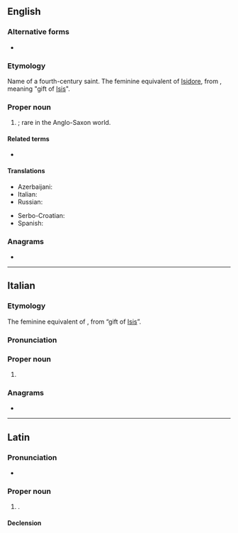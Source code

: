 ==English==

===Alternative forms===
* {{l|en|Isadora}}

===Etymology===
Name of a fourth-century saint. The feminine equivalent of [[Isidore]], from {{uder|en|grc|-}}, meaning "gift of [[Isis]]".

===Proper noun===
{{en-proper noun}}

# {{given name|en|female|from=Ancient Greek}}; rare in the Anglo-Saxon world.

====Related terms====
* {{l|en|Isidore}}

====Translations====
{{trans-top|female given name}}
* Azerbaijani: {{t|az|İsidora}}
* Italian: {{t+|it|Isidora}}
* Russian: {{t+|ru|Исидора}}
{{trans-mid}}
* Serbo-Croatian: {{t|sh|Исидора|sc=Cyrl}}
* Spanish: {{t+|es|Isidora}}
{{trans-bottom}}

<!--
Pronounced: ee-zee-DO-rah (Italian), ee-see-DHO-rah (Spanish) [key]
-->

===Anagrams===
* {{anagrams|en|a=adiiors|Siordia}}

----

==Italian==

===Etymology===
The feminine equivalent of {{m|it|Isidoro}}, from {{uder|it|grc|-}} “gift of [[Isis]]”.

===Pronunciation===
{{it-pr|Isidòra}}

===Proper noun===
{{it-proper noun|f}}

# {{given name|it|female}}

===Anagrams===
* {{anagrams|it|a=adiiors|Isoardi|odiarsi|radiosi}}

----

==Latin==

===Pronunciation===
*{{la-IPA|}}

===Proper noun===
{{la-proper noun|Isidora<1.both>}}

# {{given name|la|female|eq=Isidora}}.

====Declension====
{{la-ndecl|Isidora<1.both>}}